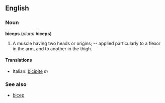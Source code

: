 ==English==
===Noun===
'''biceps''' (''plural'' '''biceps''')

#A muscle having two heads or origins; -- applied particularly to a flexor in the arm, and to another in the thigh.

====Translations====
*Italian: [[bicipite]] ''m''

===See also===
*[[bicep]]